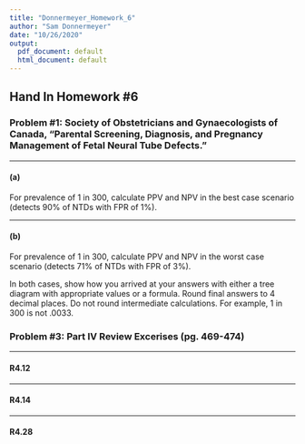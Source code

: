 ```yaml
---
title: "Donnermeyer_Homework_6"
author: "Sam Donnermeyer"
date: "10/26/2020"
output:
  pdf_document: default
  html_document: default
---
```


## Hand In Homework #6


### Problem #1: Society of Obstetricians and Gynaecologists of Canada, "Parental Screening, Diagnosis, and Pregnancy Management of Fetal Neural Tube Defects." 

***
#### (a) 
For prevalence of 1 in 300, calculate PPV and NPV in the best case scenario (detects 90% of NTDs with FPR of 1%).


***
#### (b) 
For prevalence of 1 in 300, calculate PPV and NPV in the worst case scenario (detects 71% of NTDs with FPR of 3%).


In both cases, show how you arrived at your answers with either a tree diagram with appropriate values or a formula. Round final answers to 4 decimal places. Do not round intermediate
calculations. For example, 1 in 300 is not .0033.

### Problem #3: Part IV Review Excerises (pg. 469-474) 

***
#### R4.12


***
#### R4.14


***
#### R4.28














